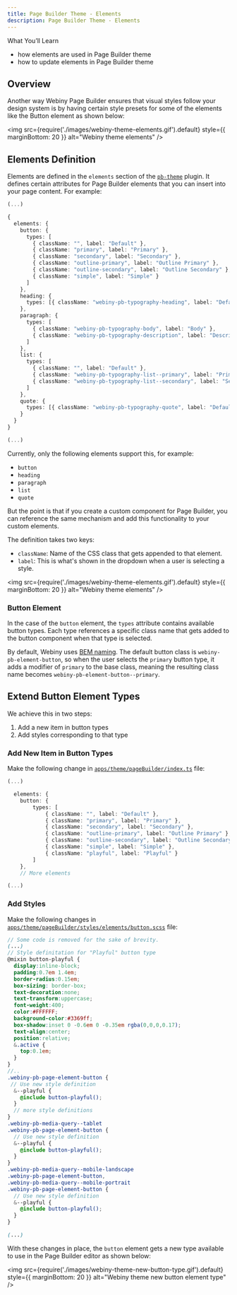 ```yaml
---
title: Page Builder Theme - Elements
description: Page Builder Theme - Elements
---
```



<!-- Always include this section on top of the page. -->

<Alert type="success">

What You’ll Learn

- how elements are used in Page Builder theme
- how to update elements in Page Builder theme

</Alert>

## Overview

Another way Webiny Page Builder ensures that visual styles follow your design system is by having certain style presets for some of the elements like the Button element as shown below:

<!-- vale off -->

<img
  src={require('./images/webiny-theme-elements.gif').default}
  style={{ marginBottom: 20 }}
  alt="Webiny theme elements"
/>

<!-- vale on -->

## Elements Definition

Elements are defined in the `elements` section of the [`pb-theme`](/docs/references/page-builder/plugins#pb-theme) plugin.
It defines certain attributes for Page Builder elements that you can insert into your page content.
For example:

```ts apps/theme/pageBuilder/index.ts
(...)

{
  elements: {
    button: {
      types: [
        { className: "", label: "Default" },
        { className: "primary", label: "Primary" },
        { className: "secondary", label: "Secondary" },
        { className: "outline-primary", label: "Outline Primary" },
        { className: "outline-secondary", label: "Outline Secondary" },
        { className: "simple", label: "Simple" }
      ]
    },
    heading: {
      types: [{ className: "webiny-pb-typography-heading", label: "Default" }]
    },
    paragraph: {
      types: [
        { className: "webiny-pb-typography-body", label: "Body" },
        { className: "webiny-pb-typography-description", label: "Description" }
      ]
    },
    list: {
      types: [
        { className: "", label: "Default" },
        { className: "webiny-pb-typography-list--primary", label: "Primary" },
        { className: "webiny-pb-typography-list--secondary", label: "Secondary" }
      ]
    },
    quote: {
      types: [{ className: "webiny-pb-typography-quote", label: "Default" }]
    }
  }
}

(...)
```

Currently, only the following elements support this, for example:

- `button`
- `heading`
- `paragraph`
- `list`
- `quote`

But the point is that if you create a custom component for Page Builder, you can reference the same mechanism and add this functionality to your custom elements.

The definition takes two keys:

- `className`: Name of the CSS class that gets appended to that element.
- `label`: This is what's shown in the dropdown when a user is selecting a style.

<!-- vale off -->

<img
  src={require('./images/webiny-theme-elements.gif').default}
  style={{ marginBottom: 20 }}
  alt="Webiny theme elements"
/>

<!-- vale on -->

### Button Element

In the case of the `button` element, the `types` attribute contains available button types.
Each type references a specific class name that gets added to the button component when that type is selected.

By default, Webiny uses [BEM naming](http://getbem.com/introduction/).
The default button class is `webiny-pb-element-button`, so when the user selects the `primary` button type,
it adds a modifier of `primary` to the base class, meaning the resulting class name becomes `webiny-pb-element-button--primary`.

## Extend Button Element Types

We achieve this in two steps:

1. Add a new item in button types
2. Add styles corresponding to that type

### Add New Item in Button Types

Make the following change in [`apps/theme/pageBuilder/index.ts`](https://github.com/webiny/webiny-js/blob/next/apps/theme/pageBuilder/index.ts#L21) file:

```ts {11} apps/theme/pageBuilder/index.ts
(...)

  elements: {
    button: {
        types: [
            { className: "", label: "Default" },
            { className: "primary", label: "Primary" },
            { className: "secondary", label: "Secondary" },
            { className: "outline-primary", label: "Outline Primary" },
            { className: "outline-secondary", label: "Outline Secondary" },
            { className: "simple", label: "Simple" },
            { className: "playful", label: "Playful" }
        ]
    },
    // More elements

(...)
```

### Add Styles

Make the following changes in [`apps/theme/pageBuilder/styles/elements/button.scss`](https://github.com/webiny/webiny-js/blob/next/apps/theme/pageBuilder/styles/elements/button.scss#L39) file:

```scss apps/theme/pageBuilder/styles/elements/button.scss
// Some code is removed for the sake of brevity.
(...)
// Style definitation for "Playful" button type
@mixin button-playful {
  display:inline-block;
  padding:0.7em 1.4em;
  border-radius:0.15em;
  box-sizing: border-box;
  text-decoration:none;
  text-transform:uppercase;
  font-weight:400;
  color:#FFFFFF;
  background-color:#3369ff;
  box-shadow:inset 0 -0.6em 0 -0.35em rgba(0,0,0,0.17);
  text-align:center;
  position:relative;
  &.active {
    top:0.1em;
  }
}
//..
.webiny-pb-page-element-button {
 // Use new style definition
  &--playful {
    @include button-playful();
  }
  // more style definitions
}
.webiny-pb-media-query--tablet
.webiny-pb-page-element-button {
  // Use new style definition
  &--playful {
    @include button-playful();
  }
}
.webiny-pb-media-query--mobile-landscape
.webiny-pb-page-element-button,
.webiny-pb-media-query--mobile-portrait
.webiny-pb-page-element-button {
  // Use new style definition
  &--playful {
    @include button-playful();
  }
}

(...)
```

With these changes in place, the `button` element gets a new type available to use in the Page Builder editor as shown below:

<!-- vale off -->

<img
  src={require('./images/webiny-theme-new-button-type.gif').default}
  style={{ marginBottom: 20 }}
  alt="Webiny theme new button element type"
/>

<!-- vale on -->
